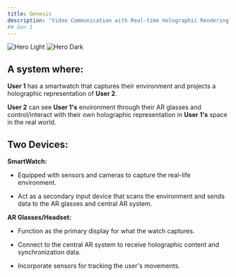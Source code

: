 ```yaml
---
title: Genesis 
description: 'Video Communication with Real-time Holographic Rendering'
## Gen 1
---
```


<img
  className="block dark:hidden"
  src="/holo.png"
  alt="Hero Light"
/>
<img
  className="hidden dark:block"
  src="/holo.png"
  alt="Hero Dark"
/>

## A system where:

**User 1** has a smartwatch that captures their environment and projects a holographic representation of **User 2**.

**User 2** can see **User 1's** environment through their AR glasses and control/interact with their own holographic representation in **User 1's** space in the real world.

## Two Devices:

**SmartWatch:**

- Equipped with sensors and cameras to capture the real-life environment.

- Act as a secondary input device that scans the environment and sends data to the AR glasses and central AR system.

**AR Glasses/Headset:**

- Function as the primary display for what the watch captures.

- Connect to the central AR system to receive holographic content and synchronization data.

- Incorporate sensors for tracking the user's movements.


